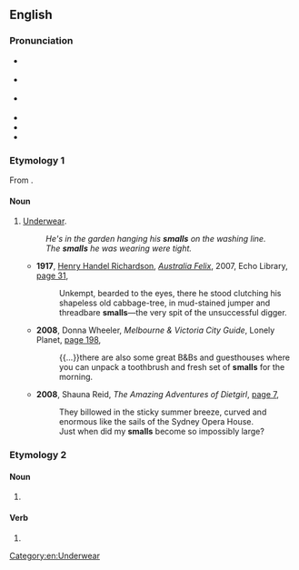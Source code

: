 {{also|smälls}}
==English==

===Pronunciation===
* {{a|UK}} {{IPA|/smɔːlz/|lang=en}}
* {{a|US}} {{IPA|/smɔlz/|lang=en}}
* {{a|cot-caught}} {{IPA|/smɑlz/|lang=en}}
* {{audio|en-au-smalls.ogg|Audio (AU)|lang=en}}
* {{rfap|lang=en|inline=yes}}
* {{rhymes|ɔːlz|lang=en}}

===Etymology 1===
From {{m|en|small}}.

====Noun====
{{en-plural noun}}

# {{lb|en|UK|Australia|informal}} [[underwear|Underwear]].
#: ''He's in the garden hanging his '''smalls''' on the washing line.''
#: ''The '''smalls''' he was wearing were tight.''
#* '''1917''', [[w:Henry Handel Richardson|Henry Handel Richardson]], ''[[w:The Fortunes of Richard Mahony|Australia Felix]]'', 2007, Echo Library, [http://books.google.com.au/books?id=5pF17ZBLFWEC&pg=PA31&lpg=PA31&dq=%22smalls%22+australia+-intitle:%22%22+-inauthor:%22%22&source=bl&ots=nCsPbylGxM&sig=BZ3nbBN1cr93KzYLK2bYJopmr70&hl=en&sa=X&ei=Yv5SUOOGBNOciQfHhYH4AQ&redir_esc=y#v=onepage&q=%22smalls%22%20australia%20-intitle%3A%22%22%20-inauthor%3A%22%22&f=false page 31],
#*: Unkempt, bearded to the eyes, there he stood clutching his shapeless old cabbage-tree, in mud-stained jumper and threadbare '''smalls'''—the very spit of the unsuccessful digger.
#* '''2008''', Donna Wheeler, ''Melbourne & Victoria City Guide'', Lonely Planet, [http://books.google.com.au/books?id=6cPhKmejxVEC&pg=PA198&lpg=PA198&dq=%22smalls%22+australia+-intitle:%22%22+-inauthor:%22%22&source=bl&ots=LVvfOTVKo_&sig=cveZD3kjzXxgZ3d5CPBq5RFA2f8&hl=en&sa=X&ei=Yv5SUOOGBNOciQfHhYH4AQ&redir_esc=y#v=onepage&q=%22smalls%22%20australia%20-intitle%3A%22%22%20-inauthor%3A%22%22&f=false page 198],
#*: {{...}}there are also some great B&Bs and guesthouses where you can unpack a toothbrush and fresh set of '''smalls''' for the morning.
#* '''2008''', Shauna Reid, ''The Amazing Adventures of Dietgirl'', [http://books.google.com.au/books?id=Tx5MC2MKTZ0C&pg=PA7&lpg=PA7&dq=%22smalls%22+australia+-intitle:%22%22+-inauthor:%22%22&source=bl&ots=EKpgXC2cE6&sig=LW2U5Yim2w6lwqGouMeLxZCjfb8&hl=en&sa=X&ei=Yv5SUOOGBNOciQfHhYH4AQ&redir_esc=y#v=onepage&q=%22smalls%22%20australia%20-intitle%3A%22%22%20-inauthor%3A%22%22&f=false page 7],
#*: They billowed in the sticky summer breeze, curved and enormous like the sails of the Sydney Opera House.
#*: Just when did my '''smalls''' become so impossibly large?

===Etymology 2===

====Noun====
{{head|en|noun plural form}}

# {{plural of|small|lang=en}}

====Verb====
{{head|en|verb form}}

# {{en-third-person singular of|small}}

[[Category:en:Underwear]]